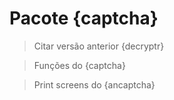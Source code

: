 # Pacote {captcha}

> Citar versão anterior {decryptr}

> Funções do {captcha}

> Print screens do {ancaptcha}

